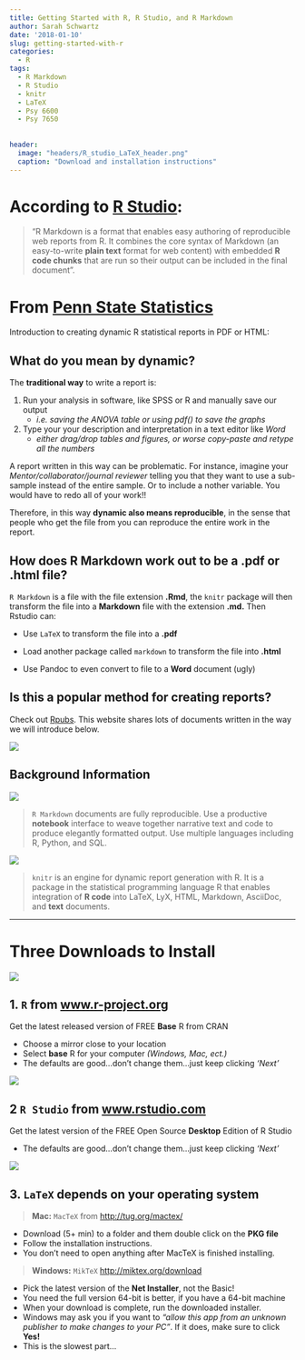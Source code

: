 ```yaml
---
title: Getting Started with R, R Studio, and R Markdown
author: Sarah Schwartz
date: '2018-01-10'
slug: getting-started-with-r
categories:
  - R
tags:
  - R Markdown
  - R Studio
  - knitr
  - LaTeX
  - Psy 6600
  - Psy 7650
  
  
header:
  image: "headers/R_studio_LaTeX_header.png"
  caption: "Download and installation instructions"
---
```



# According to [R Studio](www.rstudio.com):

> "R Markdown is a format that enables easy authoring of reproducible web reports from R. It combines the core syntax of Markdown (an easy-to-write **plain text** format for web content) with embedded **R code chunks** that are run so their output can be included in the final document".





# From [Penn State Statistics](https://onlinecourses.science.psu.edu/statprogram/markdown) 

Introduction to creating dynamic R statistical reports in PDF or HTML:



## What do you mean by **dynamic**? 

The **traditional way** to write a report is:

1. Run your analysis in software, like SPSS or R and manually save our output
    * *i.e. saving the ANOVA table or using pdf() to save the graphs*  

2. Type your your description and interpretation in a text editor like *Word*
    * *either drag/drop tables and figures, or worse copy-paste and retype all the numbers*

A report written in this way can be problematic.  For instance, imagine your *Mentor/collaborator/journal reviewer*  telling you that they want to use a sub-sample instead of the entire sample. Or to include a nother variable.  You would have to redo all of your work!! 

Therefore, in this way **dynamic also means reproducible**, in the sense that people who get the file from you can reproduce the entire work in the report.



## How does **R Markdown** work out to be a **.pdf** or **.html** file? 

`R Markdown` is a file with the file extension **.Rmd**, the `knitr` package will then transform the file into a **Markdown** file with the extension **.md.** Then Rstudio can:

  * Use `LaTeX` to transform the file into a **.pdf** 
    
  * Load another package called `markdown` to transform the file into **.html**   
    
  * Use Pandoc to even convert to file to a **Word** document (ugly)



## Is this a **popular** method for creating reports? 

Check out [Rpubs](http://rpubs.com/). This website shares lots of documents written in the way we will introduce below.




![](/img/processRStudio.png)



## Background Information



![](/img/hex/rmarkdown-200x232.png)

 
> `R Markdown` documents are fully reproducible. Use a productive **notebook** interface to weave together narrative text and code to produce elegantly formatted output. Use multiple languages including R, Python, and SQL.


![](/img/hex/knitr-200x232.png)


> `knitr` is an engine for dynamic report generation with R. It is a package in the statistical programming language R that enables integration of **R code** into LaTeX, LyX, HTML, Markdown, AsciiDoc, and **text** documents.


-------------------------------

# Three Downloads to Install

![](/img/Rlogo_200.png)

## 1. `R` from [www.r-project.org](www.r-project.org)

Get the latest released version of FREE **Base** R from CRAN 

* Choose a mirror close to your location
* Select **base** R for your computer *(Windows, Mac, ect.)*
* The defaults are good...don't change them...just keep clicking *'Next'*



![](/img/rstudiosticker.png)

## 2 `R Studio` from [www.rstudio.com](www.rstudio.com)

Get the latest version of the FREE Open Source **Desktop** Edition of R Studio

* The defaults are good...don't change them...just keep clicking *'Next'*



![](/img/latex-project-logo.svg)

## 3. `LaTeX` depends on your operating system


> **Mac:** `MacTeX` from [http://tug.org/mactex/](http://tug.org/mactex/) 

* Download (5+ min) to a folder and them double click on the **PKG file**
* Follow the installation instructions.
* You don't need to open anything after MacTeX is finished installing.  
    
     
    
> **Windows:** `MikTeX` [http://miktex.org/download](http://miktex.org/download)

* Pick the latest version of the **Net Installer**, not the Basic! 
* You need the full version 64-bit is better, if you have a 64-bit machine
* When your download is complete, run the downloaded installer. 
* Windows may ask you if you want to *“allow this app from an unknown publisher to make changes to your PC”*. If it does, make sure to click **Yes!**
* This is the slowest part...

    
    
    

